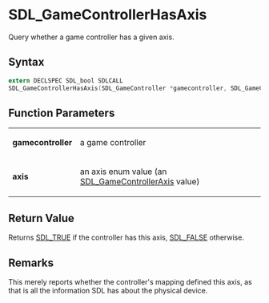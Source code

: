 = SDL_GameControllerHasAxis =

Query whether a game controller has a given axis.

== Syntax ==

<syntaxhighlight lang='c'>
extern DECLSPEC SDL_bool SDLCALL
SDL_GameControllerHasAxis(SDL_GameController *gamecontroller, SDL_GameControllerAxis axis);
</syntaxhighlight>

== Function Parameters ==

{|
|'''gamecontroller'''
|a game controller
|-
|'''axis'''
|an axis enum value (an [[SDL_GameControllerAxis]] value)
|}

== Return Value ==

Returns [[SDL_TRUE]] if the controller has this axis, [[SDL_FALSE]]
otherwise.

== Remarks ==

This merely reports whether the controller's mapping defined this axis, as
that is all the information SDL has about the physical device.


